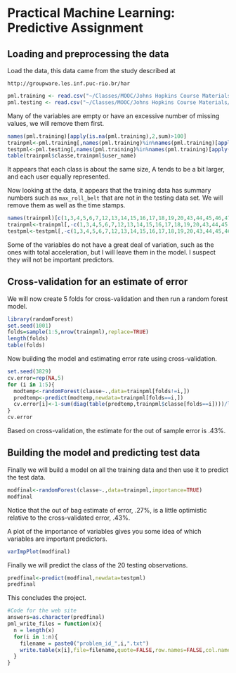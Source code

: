 # Practical Machine Learning: Predictive Assignment

## Loading and preprocessing the data  
Load the data,  this data came from the study described at
```
http://groupware.les.inf.puc-rio.br/har
```
```r
pml.training <- read.csv("~/Classes/MOOC/Johns Hopkins Course Materials/Practical Machine Learning/Prediction Assignment/pml-training.csv")
pml.testing <- read.csv("~/Classes/MOOC/Johns Hopkins Course Materials/Practical Machine Learning/Prediction Assignment/pml-testing.csv")
```
Many of the variables are empty or have an excessive number of missing values, we will remove them first.

```r
names(pml.training)[apply(is.na(pml.training),2,sum)>100]
trainpml<-pml.training[,names(pml.training)%in%names(pml.training)[apply(is.na(pml.training),2,sum)<100]]
testpml<-pml.testing[,names(pml.training)%in%names(pml.training)[apply(is.na(pml.training),2,sum)<100]]
table(trainpml$classe,trainpml$user_name)
```
It appears that each class is about the same size, A tends to be a bit larger, and each user equally represented.  

Now looking at the data, it appears that the training data has summary numbers such as ```max_roll_belt``` that are not in the testing data set.  We will remove them as well as the time stamps.

```r
names(trainpml)[c(1,3,4,5,6,7,12,13,14,15,16,17,18,19,20,43,44,45,46,47,48,52,53,54,55,56,57,58,59,60,74,75,76,77,78,79,80,81,82)]
trainpml<-trainpml[,-c(1,3,4,5,6,7,12,13,14,15,16,17,18,19,20,43,44,45,46,47,48,52,53,54,55,56,57,58,59,60,74,75,76,77,78,79,80,81,82)]
testpml<-testpml[,-c(1,3,4,5,6,7,12,13,14,15,16,17,18,19,20,43,44,45,46,47,48,52,53,54,55,56,57,58,59,60,74,75,76,77,78,79,80,81,82)]
```
Some of the variables do not have a great deal of variation, such as the ones with total acceleration, but I will leave them in the model.  I suspect they will not be important predictors.  

## Cross-validation for an estimate of error   
We will now create 5 folds for cross-validation and then run a random forest model.
```r
library(randomForest)
set.seed(1001)
folds=sample(1:5,nrow(trainpml),replace=TRUE)
length(folds)
table(folds)
```
Now building the model and estimating error rate using cross-validation.

```r
set.seed(3829)
cv.error=rep(NA,5)
for (i in 1:5){
  modtemp<-randomForest(classe~.,data=trainpml[folds!=i,])
  predtemp<-predict(modtemp,newdata=trainpml[folds==i,])
  cv.error[i]<-1-sum(diag(table(predtemp,trainpml$classe[folds==i])))/length(predtemp)
}
cv.error
```
Based on cross-validation, the estimate for the out of sample error is .43%.  

## Building the model and predicting test data
Finally we will build a model on all the training data and then use it to predict the test data.

```r
modfinal<-randomForest(classe~.,data=trainpml,importance=TRUE)
modfinal
```
Notice that the out of bag estimate of error, .27%, is a little optimistic relative to the cross-validated error, .43%.  

A plot of the importance of variables gives you some idea of which variables are important predictors.  

```r
varImpPlot(modfinal)
```

Finally we will predict the class of the 20 testing observations.  

```r
predfinal<-predict(modfinal,newdata=testpml)
predfinal
```

This concludes the project.  

```r
#Code for the web site
answers=as.character(predfinal)
pml_write_files = function(x){
  n = length(x)
  for(i in 1:n){
    filename = paste0("problem_id_",i,".txt")
    write.table(x[i],file=filename,quote=FALSE,row.names=FALSE,col.names=FALSE)
  }
}

```



